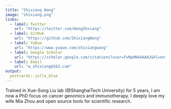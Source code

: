 ```yaml
---
title: "Shixiang Wang"
image: "shixiang.png"
links:
  - label: Twitter
    url: "https://twitter.com/WangShxiang"
  - label: GitHub
    url: "https://github.com/ShixiangWang"
  - label: YuQue
    url: "https://www.yuque.com/shixiangwang"
  - label: Google Scholar
    url: "https://scholar.google.com/citations?user=FvNp0NkAAAAJ&hl=en"
  - label: Email
    url: "w_shixiang@163.com"
output:
  postcards::jolla_blue
---
```


Trained in Xue-Song Liu lab (@ShanghaiTech University) for 5 years, I am now a PhD focus on cancer genomics and immunotherapy. I deeply love my wife Mia Zhou and open source tools for scientific research. 
